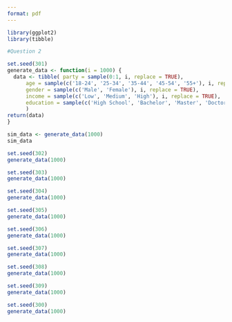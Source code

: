 ---
format: pdf
---


```{r}
library(ggplot2)
library(tibble)
```


```{r}
#Question 2

set.seed(301)
generate_data <- function(i = 1000) {
  data <- tibble( party = sample(0:1, i, replace = TRUE),
      age = sample(c('18-24', '25-34', '35-44', '45-54', '55+'), i, replace = TRUE),
      gender = sample(c('Male', 'Female'), i, replace = TRUE),
      income = sample(c('Low', 'Medium', 'High'), i, replace = TRUE),
      education = sample(c('High School', 'Bachelor', 'Master', 'Doctorate'), i, replace = TRUE)
      )
return(data)
}

sim_data <- generate_data(1000)
sim_data
```
```{r}
set.seed(302)
generate_data(1000)
```

```{r}
set.seed(303)
generate_data(1000)
```

```{r}
set.seed(304)
generate_data(1000)
```

```{r}
set.seed(305)
generate_data(1000)
```

```{r}
set.seed(306)
generate_data(1000)
```

```{r}
set.seed(307)
generate_data(1000)
```

```{r}
set.seed(308)
generate_data(1000)
```

```{r}
set.seed(309)
generate_data(1000)
```

```{r}
set.seed(300)
generate_data(1000)
```




